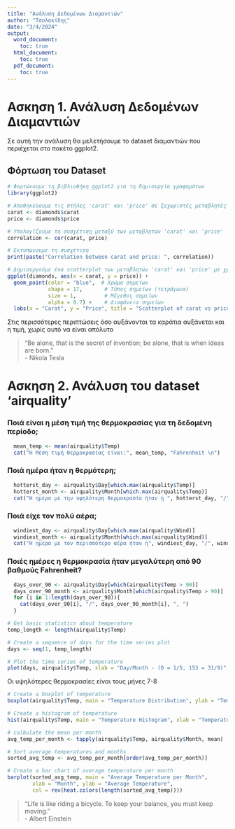 ---
title: "Ανάλυση Δεδομένων Διαμαντιών"
author: "Τσολακίδης"
date: "3/4/2024"
output:
  word_document:
    toc: true
  html_document:
    toc: true
  pdf_document:
    toc: true
---

# Ασκηση 1. Ανάλυση Δεδομένων Διαμαντιών

Σε αυτή την ανάλυση θα μελετήσουμε το dataset διαμαντιών που περιέχεται στο πακέτο ggplot2.

## Φόρτωση του Dataset

```{r}
# Φορτώνουμε τη βιβλιοθήκη ggplot2 για τη δημιουργία γραφημάτων
library(ggplot2)

# Αποθηκεύουμε τις στήλες 'carat' και 'price' σε ξεχωριστές μεταβλητές
carat <- diamonds$carat
price <- diamonds$price

# Υπολογίζουμε τη συσχέτιση μεταξύ των μεταβλητών 'carat' και 'price'
correlation <- cor(carat, price)

# Εκτυπώνουμε τη συσχέτιση
print(paste("Correlation between carat and price: ", correlation))

# Δημιουργούμε ένα scatterplot των μεταβλητών 'carat' και 'price' με χρήση της ggplot2
ggplot(diamonds, aes(x = carat, y = price)) +
  geom_point(color = "blue",  # Χρώμα σημείων
             shape = 17,       # Τύπος σημείων (τετράγωνα)
             size = 1,         # Μέγεθος σημείων
             alpha = 0.7) +    # Διαφάνεια σημείων
  labs(x = "Carat", y = "Price", title = "Scatterplot of carat vs price")  # Ορίζουμε τις ετικέτες των αξόνων και τον τίτλο του γραφήματος

```

Στις περισσότερες περιπτώσεις όσο αυξάνονται τα καράτια αυξάνεται και η τιμή, χωρίς αυτό να είναι απόλυτο

> "Be alone, that is the secret of invention; be alone, that is when ideas are born."  
> \- Nikola Tesla

# Ασκηση 2. Ανάλυση του dataset 'airquality'

### Ποιά είναι η μέση τιμή της θερμοκρασίας για τη δεδομένη περίοδο;
```{r}
  mean_temp <- mean(airquality$Temp)
  cat("Η Μέση τιμή θερμοκρασίας είναι:", mean_temp, "Fahrenheit \n")
```

### Ποιά ημέρα ήταν η θερμότερη;
```{r}
  hotterst_day <- airquality$Day[which.max(airquality$Temp)]
  hotterst_month <- airquality$Month[which.max(airquality$Temp)]
  cat("Η ημέρα με την υψηλότερη θερμοκρασία ήταν η ", hotterst_day, "/", hotterst_month, "\n")
```

### Ποιά είχε τον πολύ αέρα;
```{r}
  windiest_day <- airquality$Day[which.max(airquality$Wind)]
  windiest_month <- airquality$Month[which.max(airquality$Wind)]
  cat("Η ημέρα με τον περισσότερο αέρα ήταν η", windiest_day, "/", windiest_month, "\n")
```

### Ποιές ημέρες η θερμοκρασία ήταν μεγαλύτερη από 90 βαθμούς Fahrenheit?
```{r}
  days_over_90 <- airquality$Day[which(airquality$Temp > 90)]
  days_over_90_month <- airquality$Month[which(airquality$Temp > 90)]
  for (i in 1:length(days_over_90)){
    cat(days_over_90[i], "/", days_over_90_month[i], ", ")
  }
```

```{r}

# Get basic statistics about temperature
temp_length <- length(airquality$Temp)

# Create a sequence of days for the time series plot
days <- seq(1, temp_length)

# Plot the time series of temperature
plot(days, airquality$Temp, xlab = "Day/Month - (0 = 1/5, 153 = 31/9)", ylab = "Temperature",main = "Temperature over Time")
```

Οι υψηλότερες θερμοκρασίες είναι τους μήνες 7-8

```{r}
# Create a boxplot of temperature
boxplot(airquality$Temp, main = "Temperature Distribution", ylab = "Temperature")

# Create a histogram of temperature
hist(airquality$Temp, main = "Temperature Histogram", xlab = "Temperature", ylab = "Frequency", col = "skyblue")
```

```{r gg-oz-gapminder, fig.cap = "Ο 8ος μήνας φαίνεται και ο θερμότερος"}

# calbulate the mean per month
avg_temp_per_month <- tapply(airquality$Temp, airquality$Month, mean)

# Sort average temperatures and months
sorted_avg_temp <- avg_temp_per_month[order(avg_temp_per_month)]

# Create a bar chart of average temperature per month
barplot(sorted_avg_temp, main = "Average Temperature per Month",
        xlab = "Month", ylab = "Average Temperature",
        col = rev(heat.colors(length(sorted_avg_temp))))
```



> "Life is like riding a bicycle. To keep your balance, you must keep moving."  
> \- Albert Einstein
